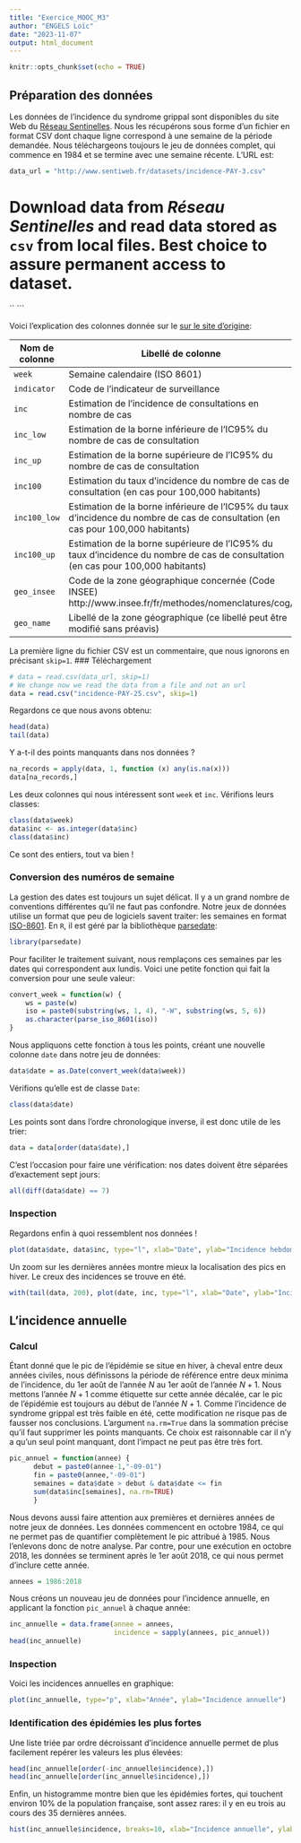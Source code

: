 ```yaml
---
title: "Exercice_MOOC_M3"
author: "ENGELS Loïc"
date: "2023-11-07"
output: html_document
---
```


```r
knitr::opts_chunk$set(echo = TRUE)
```

## Préparation des données

Les données de l'incidence du syndrome grippal sont disponibles du site Web du [Réseau Sentinelles](http://www.sentiweb.fr/). Nous les récupérons sous forme d'un fichier en format CSV dont chaque ligne correspond à une semaine de la période demandée. Nous téléchargeons toujours le jeu de données complet, qui commence en 1984 et se termine avec une semaine récente. L'URL est:
```r
data_url = "http://www.sentiweb.fr/datasets/incidence-PAY-3.csv"
```
# Download data from *Réseau Sentinelles* and read data stored as `csv` from local files. Best choice to assure permanent access to dataset.

``		```


Voici l'explication des colonnes donnée sur le [sur le site d'origine](https://ns.sentiweb.fr/incidence/csv-schema-v1.json):

| Nom de colonne | Libellé de colonne                                                                                                                |
|----------------+-----------------------------------------------------------------------------------------------------------------------------------|
| `week`       | Semaine calendaire (ISO 8601)                                                                                                     |
| `indicator`  | Code de l'indicateur de surveillance                                                                                              |
| `inc`        | Estimation de l'incidence de consultations en nombre de cas                                                                       |
| `inc_low`    | Estimation de la borne inférieure de l'IC95% du nombre de cas de consultation                                                     |
| `inc_up`     | Estimation de la borne supérieure de l'IC95% du nombre de cas de consultation                                                     |
| `inc100`     | Estimation du taux d'incidence du nombre de cas de consultation (en cas pour 100,000 habitants)                                   |
| `inc100_low` | Estimation de la borne inférieure de l'IC95% du taux d'incidence du nombre de cas de consultation (en cas pour 100,000 habitants) |
| `inc100_up`  | Estimation de la borne supérieure de l'IC95% du taux d'incidence du nombre de cas de consultation (en cas pour 100,000 habitants) |
| `geo_insee`  | Code de la zone géographique concernée (Code INSEE) http://www.insee.fr/fr/methodes/nomenclatures/cog/                            |
| `geo_name`   | Libellé de la zone géographique (ce libellé peut être modifié sans préavis)                                                       |

La première ligne du fichier CSV est un commentaire, que nous ignorons en précisant `skip=1`.
### Téléchargement
```r
# data = read.csv(data_url, skip=1) 
# We change now we read the data from a file and not an url 
data = read.csv("incidence-PAY-25.csv", skip=1)
```

Regardons ce que nous avons obtenu:
```r
head(data)
tail(data)
```

Y a-t-il des points manquants dans nos données ?
```r
na_records = apply(data, 1, function (x) any(is.na(x)))
data[na_records,]
```

Les deux colonnes qui nous intéressent sont `week` et `inc`. Vérifions leurs classes:
```r
class(data$week)
data$inc <- as.integer(data$inc)
class(data$inc)
```
Ce sont des entiers, tout va bien !

### Conversion des numéros de semaine

La gestion des dates est toujours un sujet délicat. Il y a un grand nombre de conventions différentes qu'il ne faut pas confondre. Notre jeux de données utilise un format que peu de logiciels savent traiter: les semaines en format [ISO-8601](https://en.wikipedia.org/wiki/ISO_8601). En `R`, il est géré par la bibliothèque [parsedate](https://cran.r-project.org/package=parsedate):

```r
library(parsedate)
```

Pour faciliter le traitement suivant, nous remplaçons ces semaines par les dates qui correspondent aux lundis. Voici une petite fonction qui fait la conversion pour une seule valeur:

```r
convert_week = function(w) {
	ws = paste(w)
	iso = paste0(substring(ws, 1, 4), "-W", substring(ws, 5, 6))
	as.character(parse_iso_8601(iso))
}
```

Nous appliquons cette fonction à tous les points, créant une nouvelle colonne `date` dans notre jeu de données:
```r
data$date = as.Date(convert_week(data$week))
```

Vérifions qu'elle est de classe `Date`:
```r
class(data$date)
```

Les points sont dans l'ordre chronologique inverse, il est donc utile de les trier:
```r
data = data[order(data$date),]
```

C'est l'occasion pour faire une vérification: nos dates doivent être séparées d'exactement sept jours:
```r
all(diff(data$date) == 7)
```

### Inspection

Regardons enfin à quoi ressemblent nos données !
```r
plot(data$date, data$inc, type="l", xlab="Date", ylab="Incidence hebdomadaire")
```

Un zoom sur les dernières années montre mieux la localisation des pics en hiver. Le creux des incidences se trouve en été.
```r
with(tail(data, 200), plot(date, inc, type="l", xlab="Date", ylab="Incidence hebdomadaire"))
```

## L'incidence annuelle

### Calcul

Étant donné que le pic de l'épidémie se situe en hiver, à cheval entre deux années civiles, nous définissons la période de référence entre deux minima de l'incidence, du 1er août de l'année $N$ au 1er août de l'année $N+1$. Nous mettons l'année $N+1$ comme étiquette sur cette année décalée, car le pic de l'épidémie est toujours au début de l'année $N+1$. Comme l'incidence de syndrome grippal est très faible en été, cette modification ne risque pas de fausser nos conclusions. 
L'argument `na.rm=True` dans la sommation précise qu'il faut supprimer les points manquants. Ce choix est raisonnable car il n'y a qu'un seul point manquant, dont l'impact ne peut pas être très fort.
```r
pic_annuel = function(annee) {
      debut = paste0(annee-1,"-09-01")
      fin = paste0(annee,"-09-01")
      semaines = data$date > debut & data$date <= fin
      sum(data$inc[semaines], na.rm=TRUE)
      }
```

Nous devons aussi faire attention aux premières et dernières années de notre jeux de données. Les données commencent en octobre 1984, ce qui ne permet pas de quantifier complètement le pic attribué à 1985. Nous l'enlevons donc de notre analyse. Par contre, pour une exécution en octobre 2018, les données se terminent après le 1er août 2018, ce qui nous permet d'inclure cette année.
```r
annees = 1986:2018
```

Nous créons un nouveau jeu de données pour l'incidence annuelle, en applicant la fonction `pic_annuel` à chaque année:
```r
inc_annuelle = data.frame(annee = annees,
                          incidence = sapply(annees, pic_annuel))
head(inc_annuelle)
```

### Inspection

Voici les incidences annuelles en graphique:
```r
plot(inc_annuelle, type="p", xlab="Année", ylab="Incidence annuelle")
```

### Identification des épidémies les plus fortes

Une liste triée par ordre décroissant d'incidence annuelle permet de plus facilement repérer les valeurs les plus élevées:
```r
head(inc_annuelle[order(-inc_annuelle$incidence),])
head(inc_annuelle[order(inc_annuelle$incidence),])
```

Enfin, un histogramme montre bien que les épidémies fortes, qui touchent environ 10% de la population française, sont assez rares: il y en eu trois au cours des 35 dernières années.
```r
hist(inc_annuelle$incidence, breaks=10, xlab="Incidence annuelle", ylab="Nb d'observations", main="")
```

